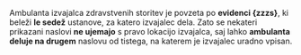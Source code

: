 

Ambulanta izvajalca zdravstvenih storitev je povzeta po **evidenci {zzzs}**, ki beleži **le sedež**
ustanove, za katero izvajalec dela. Zato se nekateri prikazani naslovi **ne ujemajo** s pravo
lokacijo izvajalca, saj lahko **ambulanta deluje na drugem** naslovu od tistega, na katerem je
izvajalec uradno vpisan.
